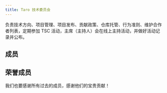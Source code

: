 ```yaml
---
title: Taro 技术委员会
---
```



负责技术方向、项目管理、项目发布、贡献政策、仓库托管、行为准则、维护合作者列表，定期参加 TSC 活动，主席（主持人）会在线上主持活动，并做好活动记录并公布。

## 成员

<ListPage type="role" role="71ff4a6e-5b97-4c7d-937b-806d1dd662ac" name="技术委员会" full />

## 荣誉成员

我们也要感谢所有过去的成员，感谢他们的宝贵贡献！

<ListPage type="role" role="71ff4a6e-5b97-4c7d-937b-806d1dd662ac" name="技术委员会" alumni full />
